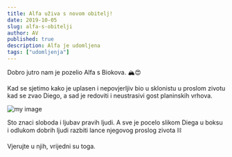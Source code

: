 ```yaml
---
title: Alfa uživa s novom obitelj!
date: 2019-10-05
slug: alfa-s-obitelji
author: AV
published: true
description: Alfa je udomljena
tags: ["udomljenja"]
---
```

Dobro jutro nam je pozelio Alfa s Biokova. 🏔😍

Kad se sjetimo kako je uplasen i nepovjerljiv bio u sklonistu u proslom zivotu kad se zvao Diego, a sad je redoviti i neustrasivi gost planinskih vrhova.

![my image](./alfa.jpg)

Sto znaci sloboda i ljubav pravih ljudi.
A sve je pocelo slikom Diega u boksu i odlukom dobrih ljudi razbiti lance njegovog proslog zivota ⛓

Vjerujte u njih, vrijedni su toga.